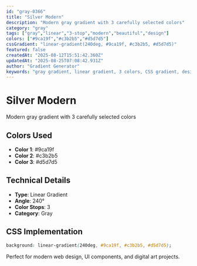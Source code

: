 ```yaml
---
id: "gray-0366"
title: "Silver Modern"
description: "Modern gray gradient with 3 carefully selected colors"
category: "gray"
tags: ["gray","linear","3-stop","modern","beautiful","design"]
colors: ["#9ca19f","#c3b2b5","#d5d7d5"]
cssGradient: "linear-gradient(240deg, #9ca19f, #c3b2b5, #d5d7d5)"
featured: false
createdAt: "2025-08-12T15:51:42.360Z"
updatedAt: "2025-08-25T07:08:42.931Z"
author: "Gradient Generator"
keywords: "gray gradient, linear gradient, 3 colors, CSS gradient, design, #9ca19f, #c3b2b5, #d5d7d5"
---
```


# Silver Modern

Modern gray gradient with 3 carefully selected colors

## Colors Used
- **Color 1**: #9ca19f
- **Color 2**: #c3b2b5
- **Color 3**: #d5d7d5

## Technical Details
- **Type**: Linear Gradient
- **Angle**: 240°
- **Color Stops**: 3
- **Category**: Gray

## CSS Implementation
```css
background: linear-gradient(240deg, #9ca19f, #c3b2b5, #d5d7d5);
```

Perfect for modern web design, UI components, and digital art projects.
